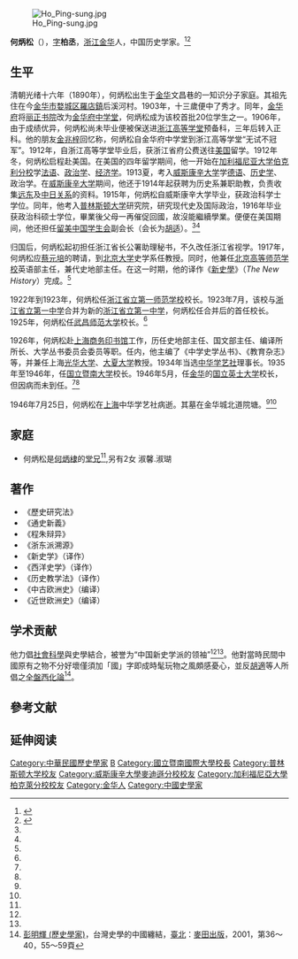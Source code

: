 [[File:Ho_Ping-sung.jpg|thumb]]

'''何炳松'''（{{bd|1890年|10月18日|1946年|7月25日|catIdx=He何}}），[[表字|字]]'''柏丞'''，[[浙江|浙江]][[金華縣|金华]]人，中国历史学家。<ref name=ho>{{Cite web |url=http://he.10000xing.cn/2012/0615092958.html |title=世界现代著名史学家、教育家、出版家何炳松，中华何氏网，2012年6月15日 |accessdate=2012年8月10日 |archive-date=2019年7月22日 |archive-url=https://web.archive.org/web/20190722180307/http://he.10000xing.cn/2012/0615092958.html |dead-url=no }}</ref><ref name=hbs>{{Cite web |url=http://www.wuch.gov.cn/html/staticHTML/wcrw01_p7.shtml |title=何炳松，浙江省金华市婺城区政府，于2012-8-10查阅 |accessdate=2012-08-10 |archive-date=2012-08-05 |archive-url=https://archive.is/20120805212541/http://www.wuch.gov.cn/html/staticHTML/wcrw01_p7.shtml |dead-url=no }}</ref>

==生平==
清朝光绪十六年（1890年），何炳松出生于[[金華縣|金华]]文昌巷的一知识分子家庭。其祖先住在今[[金华市|金华市]][[婺城区|婺城区]][[羅店鎮_(金華市)|羅店鎮]]后溪河村。1903年，十三歲便中了秀才。同年，[[金华府|金华府]]将[[丽正书院|丽正书院]]改为[[金华府中学堂|金华府中学堂]]，何炳松成为该校首批20位学生之一。1906年，由于成绩优异，何炳松尚未毕业便被保送进[[浙江高等学堂|浙江高等学堂]]预备科，三年后转入正科。他的朋友[[金兆梓|金兆梓]]回忆称，何炳松自金华府中学堂到浙江高等学堂“无试不冠军”。1912年，自浙江高等学堂毕业后，获浙江省府公费送往[[美国|美国]]留学。1912年冬，何炳松启程赴美国。在美国的四年留学期间，他一开始在[[加利福尼亚大学伯克利分校|加利福尼亚大学伯克利分校]]学[[法语|法语]]、[[政治学|政治学]]、[[经济学|经济学]]。1913夏，考入[[威斯康辛大学|威斯康辛大学]]学[[德语|德语]]、[[历史学|历史学]]、政治学。在[[威斯康辛大学|威斯康辛大学]]期间，他还于1914年起获聘为历史系兼职助教，负责收集[[远东|远东]]及[[中日关系|中日关系]]的资料。1915年，何炳松自威斯康辛大学毕业，获政治科学士学位。同年，他考入[[普林斯顿大学|普林斯顿大学]]研究院，研究现代史及国际政治，1916年毕业获政治科硕士学位，畢業後父母一再催促回國，故沒能繼續學業。便便在美国期间，他还担任[[留美中国学生会|留美中国学生会]]副会长（会长为[[胡适|胡适]]）。<ref name=ho/><ref name=hbs/>

归国后，何炳松起初担任浙江省长公署助理秘书，不久改任浙江省视学。1917年，何炳松应[[蔡元培|蔡元培]]的聘请，到[[北京大学|北京大学]]史学系任教授。同时，他兼任[[北京高等师范学校|北京高等师范学校]]英语部主任，兼代史地部主任。在这一时期，他的译作《[[新史學_(魯賓遜)|新史學]]》（''The New History''）完成。<ref name=hbs/>

1922年到1923年，何炳松任[[浙江省立第一师范学校|浙江省立第一师范学校]]校长。1923年7月，该校与[[浙江省立第一中学|浙江省立第一中学]]合并为新的[[浙江省立第一中学|浙江省立第一中学]]，何炳松任合并后的首任校长。1925年，何炳松任[[武昌师范大学|武昌师范大学]]校长。<ref name=hbs/>

1926年，何炳松赴[[上海|上海]][[商务印书馆|商务印书馆]]工作，历任史地部主任、国文部主任、编译所所长、大学丛书委员会委员等职。任内，他主编了《中学史学丛书》、《教育杂志》等，并兼任上海[[光华大学|光华大学]]、[[大夏大学|大夏大学]]教授。1934年当选[[中华学艺社|中华学艺社]]理事长。1935年至1946年，任[[国立暨南大学|国立暨南大学]]校长。1946年5月，任[[金华|金华]]的[[国立英士大学|国立英士大学]]校长，但因病而未到任。<ref name=ho/><ref name=hbs/>

1946年7月25日，何炳松在[[上海|上海]]中华学艺社病逝。其墓在金华城北道院塘。<ref name=ho/><ref name=hbs/>

==家庭==
*何炳松是[[何炳棣|何炳棣]]的[[堂兄|堂兄]]<ref name=peng/>,另有2女 淑馨.淑瑚

==著作==
*《歷史研究法》
*《通史新義》
*《程朱辩异》
*《浙东派溯源》
*《新史学》（译作）
*《西洋史学》（译作）
*《历史教学法》（译作）
*《中古欧洲史》（编译）
*《近世欧洲史》（编译）

==学术贡献==
他力倡[[社會科學|社會科學]]與史學結合，被誉为“中国新史学派的领袖”<ref name=ho/><ref name=peng/>。他對當時民間中國原有之物不分好壞僅須加「國」字即成時髦玩物之風頗感憂心，並反[[胡適|胡適]]等人所倡之[[全盤西化|全盤西化論]]<ref name=peng>[[彭明輝_(歷史學家)|彭明輝 (歷史學家)]]，台灣史學的中國纏結，[[臺北|臺北]]：[[麥田出版|麥田出版]]，2001，第36～40，55～59頁</ref>。

==參考文献==
<references />

==延伸阅读==
{{Wikisource further reading}}

{{DEFAULTSORT:He}}
[[Category:中華民國歷史學家|Category:中華民國歷史學家]]
[[Category:何姓|B]]
[[Category:國立暨南國際大學校長|Category:國立暨南國際大學校長]]
[[Category:普林斯顿大学校友|Category:普林斯顿大学校友]]
[[Category:威斯康辛大學麥迪遜分校校友|Category:威斯康辛大學麥迪遜分校校友]]
[[Category:加利福尼亞大學柏克萊分校校友|Category:加利福尼亞大學柏克萊分校校友]]
[[Category:金华人|Category:金华人]]
[[Category:中國史學家|Category:中國史學家]]